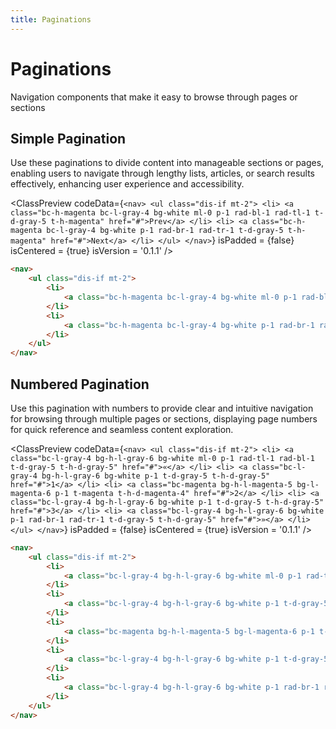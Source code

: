 ```yaml
---
title: Paginations
---
```



# Paginations

Navigation components that make it easy to browse through pages or sections

## Simple Pagination

Use these paginations to divide content into manageable sections or pages, enabling users to navigate through lengthy lists, articles, or search results effectively, enhancing user experience and accessibility.

<ClassPreview
  codeData={`
    <nav>
      <ul class="dis-if mt-2">
          <li>
              <a class="bc-h-magenta bc-l-gray-4 bg-white ml-0 p-1 rad-bl-1 rad-tl-1 t-d-gray-5 t-h-magenta" href="#">Prev</a>
          </li>
          <li>
              <a class="bc-h-magenta bc-l-gray-4 bg-white p-1 rad-br-1 rad-tr-1 t-d-gray-5 t-h-magenta" href="#">Next</a>
          </li>
      </ul>
    </nav>
  `}
  isPadded = {false}
  isCentered = {true}
  isVersion = '0.1.1'
/>

```html
<nav>
    <ul class="dis-if mt-2">
        <li>
            <a class="bc-h-magenta bc-l-gray-4 bg-white ml-0 p-1 rad-bl-1 rad-tl-1 t-d-gray-5 t-h-magenta" href="#">Prev</a>
        </li>
        <li>
            <a class="bc-h-magenta bc-l-gray-4 bg-white p-1 rad-br-1 rad-tr-1 t-d-gray-5 t-h-magenta" href="#">Next</a>
        </li>
    </ul>
</nav>
```

## Numbered Pagination

Use this pagination with numbers to provide clear and intuitive navigation for browsing through multiple pages or sections, displaying page numbers for quick reference and seamless content exploration.

<ClassPreview
  codeData={`
    <nav>
        <ul class="dis-if mt-2">
            <li>
                <a class="bc-l-gray-4 bg-h-l-gray-6 bg-white ml-0 p-1 rad-tl-1 rad-bl-1 t-d-gray-5 t-h-d-gray-5" href="#">«</a>
            </li>
            <li>
                <a class="bc-l-gray-4 bg-h-l-gray-6 bg-white p-1 t-d-gray-5 t-h-d-gray-5" href="#">1</a>
            </li>
            <li>
                <a class="bc-magenta bg-h-l-magenta-5 bg-l-magenta-6 p-1 t-magenta t-h-d-magenta-4" href="#">2</a>
            </li>
            <li>
                <a class="bc-l-gray-4 bg-h-l-gray-6 bg-white p-1 t-d-gray-5 t-h-d-gray-5" href="#">3</a>
            </li>
            <li>
                <a class="bc-l-gray-4 bg-h-l-gray-6 bg-white p-1 rad-br-1 rad-tr-1 t-d-gray-5 t-h-d-gray-5" href="#">»</a>
            </li>
        </ul>
    </nav>
  `}
  isPadded = {false}
  isCentered = {true}
  isVersion = '0.1.1'
/>

```html
<nav>
    <ul class="dis-if mt-2">
        <li>
            <a class="bc-l-gray-4 bg-h-l-gray-6 bg-white ml-0 p-1 rad-tl-1 rad-bl-1 t-d-gray-5 t-h-d-gray-5" href="#">«</a>
        </li>
        <li>
            <a class="bc-l-gray-4 bg-h-l-gray-6 bg-white p-1 t-d-gray-5 t-h-d-gray-5" href="#">1</a>
        </li>
        <li>
            <a class="bc-magenta bg-h-l-magenta-5 bg-l-magenta-6 p-1 t-magenta t-h-d-magenta-4" href="#">2</a>
        </li>
        <li>
            <a class="bc-l-gray-4 bg-h-l-gray-6 bg-white p-1 t-d-gray-5 t-h-d-gray-5" href="#">3</a>
        </li>
        <li>
            <a class="bc-l-gray-4 bg-h-l-gray-6 bg-white p-1 rad-br-1 rad-tr-1 t-d-gray-5 t-h-d-gray-5" href="#">»</a>
        </li>
    </ul>
</nav>
```
